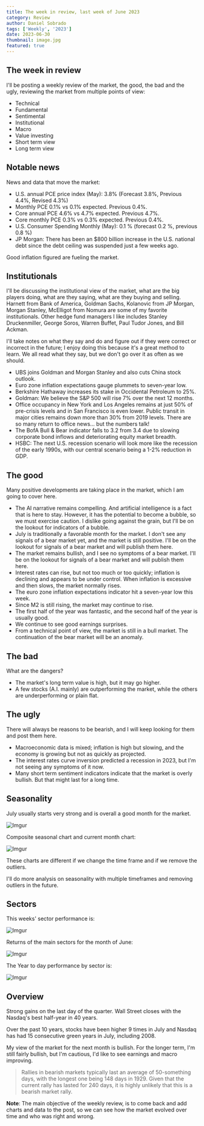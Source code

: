 ```yaml
---
title: The week in review, last week of June 2023
category: Review
author: Daniel Sobrado
tags: ['Weekly', '2023']
date: 2023-06-30
thumbnail: image.jpg
featured: true
---
```


## The week in review

I'll be posting a weekly review of the market, the good, the bad and the ugly, reviewing the market from multiple points of view:
* Technical
* Fundamental
* Sentimental
* Institutional
* Macro
* Value investing
* Short term view
* Long term view

## Notable news

News and data that move the market:

* U.S. annual PCE price index (May): 3.8% (Forecast 3.8%, Previous 4.4%, Revised 4.3%)
* Monthly PCE 0.1% vs 0.1% expected. Previous 0.4%.
* Core annual PCE 4.6% vs 4.7% expected. Previous 4.7%.
* Core monthly PCE 0.3% vs 0.3% expected. Previous 0.4%.
* U.S. Consumer Spending Monthly (May): 0.1 % (forecast 0.2 %, previous 0.8 %)
* JP Morgan: There has been an $800 billion increase in the U.S. national debt since the debt ceiling was suspended just a few weeks ago.

Good inflation figured are fueling the market.

## Institutionals

I'll be discussing the institutional view of the market, what are the big players doing, what are they saying, what are they buying and selling.
Harnett from Bank of America, Goldman Sachs, Kolanovic from JP Morgan, Morgan Stanley, McElligot from Nomura are some of my favorite institutionals. Other hedge fund managers I like includes Stanley Druckenmiller, George Soros, Warren Buffet, Paul Tudor Jones, and Bill Ackman.

I'll take notes on what they say and do and figure out if they were correct or incorrect in the future; I enjoy doing this because it's a great method to learn. We all read what they say, but we don't go over it as often as we should.

* UBS joins Goldman and Morgan Stanley and also cuts China stock outlook.
* Euro zone inflation expectations gauge plummets to seven-year low.
* Berkshire Hathaway increases its stake in Occidental Petroleum to 25%.
* Goldman: We believe the S&P 500 will rise 7% over the next 12 months.
* Office occupancy in New York and Los Angeles remains at just 50% of pre-crisis levels and in San Francisco is even lower. Public transit in major cities remains down more than 30% from 2019 levels. There are so many return to office news... but the numbers talk!
* The BofA Bull & Bear indicator falls to 3.2 from 3.4 due to slowing corporate bond inflows and deteriorating equity market breadth.
* HSBC: The next U.S. recession scenario will look more like the recession of the early 1990s, with our central scenario being a 1-2% reduction in GDP.

## The good

Many positive developments are taking place in the market, which I am going to cover here.

* The AI narrative remains compelling. And artificial intelligence is a fact that is here to stay. However, it has the potential to become a bubble, so we must exercise caution. I dislike going against the grain, but I'll be on the lookout for indicators of a bubble.
* July is traditionally a favorable month for the market. I don't see any signals of a bear market yet, and the market is still positive. I'll be on the lookout for signals of a bear market and will publish them here.
* The market remains bullish, and I see no symptoms of a bear market. I'll be on the lookout for signals of a bear market and will publish them here.
* Interest rates can rise, but not too much or too quickly; inflation is declining and appears to be under control. When inflation is excessive and then slows, the market normally rises.
* The euro zone inflation expectations indicator hit a seven-year low this week.
* Since M2 is still rising, the market may continue to rise.
* The first half of the year was fantastic, and the second half of the year is usually good.
* We continue to see good earnings surprises.
* From a technical point of view, the market is still in a bull market. The continuation of the bear market will be an anomaly.

## The bad

What are the dangers?

* The market's long term value is high, but it may go higher.
* A few stocks (A.I. mainly) are outperforming the market, while the others are underperforming or plain flat.

## The ugly

There will always be reasons to be bearish, and I will keep looking for them and post them here.

* Macroeconomic data is mixed; inflation is high but slowing, and the economy is growing but not as quickly as projected.
* The interest rates curve inversion predicted a recession in 2023, but I'm not seeing any symptoms of it now.
* Many short term sentiment indicators indicate that the market is overly bullish. But that might last for a long time.

## Seasonality

July usually starts very strong and is overall a good month for the market. 

![Imgur](https://i.imgur.com/QqZTOcn.png)

Composite seasonal chart and current month chart:

![Imgur](https://i.imgur.com/27LAIXj.png)

These charts are different if we change the time frame and if we remove the outliers.

I'll do more analysis on seasonality with multiple timeframes and removing outliers in the future.

## Sectors

This weeks' sector performance is:

![Imgur](https://i.imgur.com/Qgtk2Ig.png)

Returns of the main sectors for the month of June:

![Imgur](https://i.imgur.com/WQPt0lI.png)

The Year to day performance by sector is:

![Imgur](https://i.imgur.com/NeOPtJx.png)

## Overview

Strong gains on the last day of the quarter. Wall Street closes with the Nasdaq's best half-year in 40 years.

Over the past 10 years, stocks have been higher 9 times in July and Nasdaq has had 15 consecutive green years in July, including 2008.

My view of the market for the next month is bullish. For the longer term, I'm still fairly bullish, but I'm cautious, I'd like to see earnings and macro improving.

> Rallies in bearish markets typically last an average of 50-something days, with the longest one being 148 days in 1929. Given that the current rally has lasted for 240 days, it is highly unlikely that this is a bearish market rally.

**Note**: The main objective of the weekly review, is to come back and add charts and data to the post, so we can see how the market evolved over time and who was right and wrong. 


